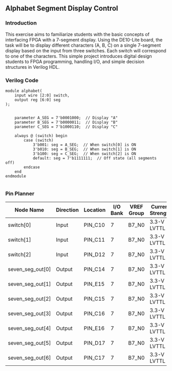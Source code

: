 ## Alphabet Segment Display Control


### Introduction
This exercise aims to familiarize students with the basic concepts of interfacing FPGA with a 7-segment display. Using the DE10-Lite board, the task will be to display different characters (A, B, C) on a single 7-segment display based on the input from three switches. Each switch will correspond to one of the characters. This simple project introduces digital design students to FPGA programming, handling I/O, and simple decision structures in Verilog HDL.


### Verilog Code

```
module alphabet(
    input wire [2:0] switch,
    output reg [6:0] seg
);

  
    parameter A_SEG = 7'b0001000;  // Display "A"
    parameter B_SEG = 7'b0000011;  // Display "B"
    parameter C_SEG = 7'b1000110;  // Display "C"

    always @ (switch) begin
        case (switch)
            3'b001: seg = A_SEG;  // When switch[0] is ON
            3'b010: seg = B_SEG;  // When switch[1] is ON
            3'b100: seg = C_SEG;  // When switch[2] is ON
            default: seg = 7'b1111111;  // Off state (all segments off)
        endcase
    end
endmodule


```

### Pin Planner

| Node Name       | Direction | Location | I/O Bank | VREF Group | Current Strength | Slew Rate |
|-----------------|-----------|----------|----------|------------|------------------|-----------|
| switch[0]    | Input     | PIN_C10  | 7        | B7_N0      | 3.3-V LVTTL      | 8mA (default) |
| switch[1]    | Input     | PIN_C11  | 7        | B7_N0      | 3.3-V LVTTL      | 8mA (default) |
| switch[2]    | Input     | PIN_D12  | 7        | B7_N0      | 3.3-V LVTTL      | 8mA (default) |
| seven_seg_out[0]| Output    | PIN_C14  | 7        | B7_N0      | 3.3-V LVTTL      | 8mA (default) | 2 (default) |
| seven_seg_out[1]| Output    | PIN_E15  | 7        | B7_N0      | 3.3-V LVTTL      | 8mA (default) | 2 (default) |
| seven_seg_out[2]| Output    | PIN_C15  | 7        | B7_N0      | 3.3-V LVTTL      | 8mA (default) | 2 (default) |
| seven_seg_out[3]| Output    | PIN_C16  | 7        | B7_N0      | 3.3-V LVTTL      | 8mA (default) | 2 (default) |
| seven_seg_out[4]| Output    | PIN_E16  | 7        | B7_N0      | 3.3-V LVTTL      | 8mA (default) | 2 (default) |
| seven_seg_out[5]| Output    | PIN_D17  | 7        | B7_N0      | 3.3-V LVTTL      | 8mA (default) | 2 (default) |
| seven_seg_out[6]| Output    | PIN_C17  | 7        | B7_N0      | 3.3-V LVTTL      | 8mA (default) | 2 (default) |

